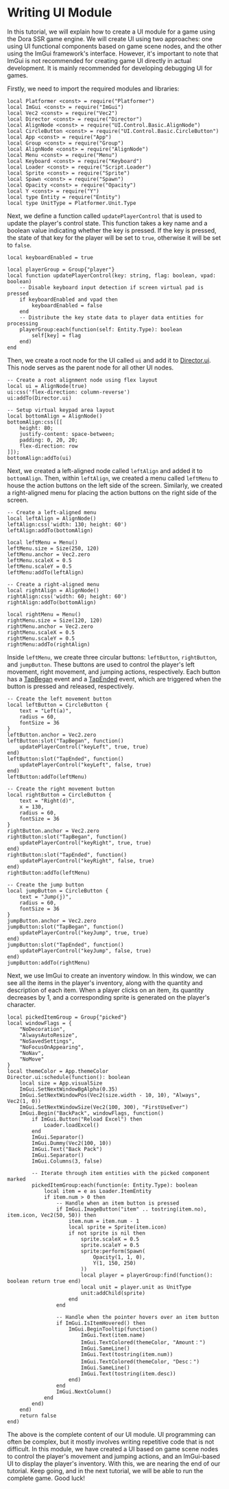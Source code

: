 
# Writing UI Module

In this tutorial, we will explain how to create a UI module for a game using the Dora SSR game engine. We will create UI using two approaches: one using UI functional components based on game scene nodes, and the other using the ImGui framework's interface. However, it's important to note that ImGui is not recommended for creating game UI directly in actual development. It is mainly recommended for developing debugging UI for games.

Firstly, we need to import the required modules and libraries:

```tl title="Script/UI.tl"
local Platformer <const> = require("Platformer")
local ImGui <const> = require("ImGui")
local Vec2 <const> = require("Vec2")
local Director <const> = require("Director")
local AlignNode <const> = require("UI.Control.Basic.AlignNode")
local CircleButton <const> = require("UI.Control.Basic.CircleButton")
local App <const> = require("App")
local Group <const> = require("Group")
local AlignNode <const> = require("AlignNode")
local Menu <const> = require("Menu")
local Keyboard <const> = require("Keyboard")
local Loader <const> = require("Script.Loader")
local Sprite <const> = require("Sprite")
local Spawn <const> = require("Spawn")
local Opacity <const> = require("Opacity")
local Y <const> = require("Y")
local type Entity = require("Entity")
local type UnitType = Platformer.Unit.Type
```

Next, we define a function called `updatePlayerControl` that is used to update the player's control state. This function takes a key name and a boolean value indicating whether the key is pressed. If the key is pressed, the state of that key for the player will be set to `true`, otherwise it will be set to `false`.

```tl title="Script/UI.tl"
local keyboardEnabled = true

local playerGroup = Group{"player"}
local function updatePlayerControl(key: string, flag: boolean, vpad: boolean)
	-- Disable keyboard input detection if screen virtual pad is pressed
	if keyboardEnabled and vpad then
		keyboardEnabled = false
	end
	-- Distribute the key state data to player data entities for processing
	playerGroup:each(function(self: Entity.Type): boolean
		self[key] = flag
	end)
end
```

Then, we create a root node for the UI called `ui` and add it to [Director.ui](/docs/api/Class/Director#ui). This node serves as the parent node for all other UI nodes.

```tl title="Script/UI.tl"
-- Create a root alignment node using flex layout
local ui = AlignNode(true)
ui:css('flex-direction: column-reverse')
ui:addTo(Director.ui)

-- Setup virtual keypad area layout
local bottomAlign = AlignNode()
bottomAlign:css([[
	height: 80;
	justify-content: space-between;
	padding: 0, 20, 20;
	flex-direction: row
]]);
bottomAlign:addTo(ui)
```

Next, we created a left-aligned node called `leftAlign` and added it to `bottomAlign`. Then, within `leftAlign`, we created a menu called `leftMenu` to house the action buttons on the left side of the screen. Similarly, we created a right-aligned menu for placing the action buttons on the right side of the screen.

```tl title="Script/UI.tl"
-- Create a left-aligned menu
local leftAlign = AlignNode()
leftAlign:css('width: 130; height: 60')
leftAlign:addTo(bottomAlign)

local leftMenu = Menu()
leftMenu.size = Size(250, 120)
leftMenu.anchor = Vec2.zero
leftMenu.scaleX = 0.5
leftMenu.scaleY = 0.5
leftMenu:addTo(leftAlign)

-- Create a right-aligned menu
local rightAlign = AlignNode()
rightAlign:css('width: 60; height: 60')
rightAlign:addTo(bottomAlign)

local rightMenu = Menu()
rightMenu.size = Size(120, 120)
rightMenu.anchor = Vec2.zero
rightMenu.scaleX = 0.5
rightMenu.scaleY = 0.5
rightMenu:addTo(rightAlign)
```

Inside `leftMenu`, we create three circular buttons: `leftButton`, `rightButton`, and `jumpButton`. These buttons are used to control the player's left movement, right movement, and jumping actions, respectively. Each button has a [TapBegan](/docs/api/Node%20Event/Node#tapbegan) event and a [TapEnded](/docs/api/Node%20Event/Node#tapended) event, which are triggered when the button is pressed and released, respectively.

```tl title="Script/UI.tl"
-- Create the left movement button
local leftButton = CircleButton {
	text = "Left(a)",
	radius = 60,
	fontSize = 36
}
leftButton.anchor = Vec2.zero
leftButton:slot("TapBegan", function()
	updatePlayerControl("keyLeft", true, true)
end)
leftButton:slot("TapEnded", function()
	updatePlayerControl("keyLeft", false, true)
end)
leftButton:addTo(leftMenu)

-- Create the right movement button
local rightButton = CircleButton {
	text = "Right(d)",
	x = 130,
	radius = 60,
	fontSize = 36
}
rightButton.anchor = Vec2.zero
rightButton:slot("TapBegan", function()
	updatePlayerControl("keyRight", true, true)
end)
rightButton:slot("TapEnded", function()
	updatePlayerControl("keyRight", false, true)
end)
rightButton:addTo(leftMenu)

-- Create the jump button
local jumpButton = CircleButton {
	text = "Jump(j)",
	radius = 60,
	fontSize = 36
}
jumpButton.anchor = Vec2.zero
jumpButton:slot("TapBegan", function()
	updatePlayerControl("keyJump", true, true)
end)
jumpButton:slot("TapEnded", function()
	updatePlayerControl("keyJump", false, true)
end)
jumpButton:addTo(rightMenu)
```

Next, we use ImGui to create an inventory window. In this window, we can see all the items in the player's inventory, along with the quantity and description of each item. When a player clicks on an item, its quantity decreases by 1, and a corresponding sprite is generated on the player's character.

```tl title="Script/UI.tl"
local pickedItemGroup = Group{"picked"}
local windowFlags = {
	"NoDecoration",
	"AlwaysAutoResize",
	"NoSavedSettings",
	"NoFocusOnAppearing",
	"NoNav",
	"NoMove"
}
local themeColor = App.themeColor
Director.ui:schedule(function(): boolean
	local size = App.visualSize
	ImGui.SetNextWindowBgAlpha(0.35)
	ImGui.SetNextWindowPos(Vec2(size.width - 10, 10), "Always", Vec2(1, 0))
	ImGui.SetNextWindowSize(Vec2(100, 300), "FirstUseEver")
	ImGui.Begin("BackPack", windowFlags, function()
		if ImGui.Button("Reload Excel") then
			Loader.loadExcel()
		end
		ImGui.Separator()
		ImGui.Dummy(Vec2(100, 10))
		ImGui.Text("Back Pack")
		ImGui.Separator()
		ImGui.Columns(3, false)

		-- Iterate through item entities with the picked component marked
		pickedItemGroup:each(function(e: Entity.Type): boolean
			local item = e as Loader.ItemEntity
			if item.num > 0 then
				-- Handle when an item button is pressed
				if ImGui.ImageButton("item" .. tostring(item.no), item.icon, Vec2(50, 50)) then
					item.num = item.num - 1
					local sprite = Sprite(item.icon)
					if not sprite is nil then
						sprite.scaleX = 0.5
						sprite.scaleY = 0.5
						sprite:perform(Spawn(
							Opacity(1, 1, 0),
							Y(1, 150, 250)
						))
						local player = playerGroup:find(function(): boolean return true end)
						local unit = player.unit as UnitType
						unit:addChild(sprite)
					end
				end

				-- Handle when the pointer hovers over an item button
				if ImGui.IsItemHovered() then
					ImGui.BeginTooltip(function()
						ImGui.Text(item.name)
						ImGui.TextColored(themeColor, "Amount：")
						ImGui.SameLine()
						ImGui.Text(tostring(item.num))
						ImGui.TextColored(themeColor, "Desc：")
						ImGui.SameLine()
						ImGui.Text(tostring(item.desc))
					end)
				end
				ImGui.NextColumn()
			end
		end)
	end)
	return false
end)
```

The above is the complete content of our UI module. UI programming can often be complex, but it mostly involves writing repetitive code that is not difficult. In this module, we have created a UI based on game scene nodes to control the player's movement and jumping actions, and an ImGui-based UI to display the player's inventory. With this, we are nearing the end of our tutorial. Keep going, and in the next tutorial, we will be able to run the complete game. Good luck!